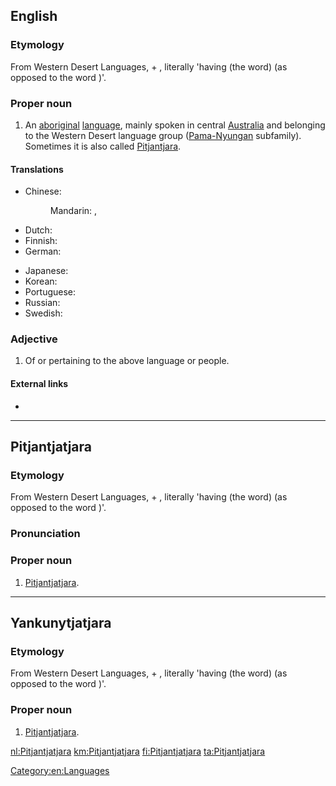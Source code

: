 {{also|pitjantjatjara}}
==English==
{{wikipedia}}

===Etymology===
From Western Desert Languages, {{term|pitjantja}} + {{term|tjara}}, literally 'having (the word) {{term|pitjantja}} (as opposed to the word {{term|yankunytja}})'.

===Proper noun===
{{en-proper noun}}

# An [[aboriginal]] [[language]], mainly spoken in central [[Australia]] and belonging to the Western Desert language group ([[Pama-Nyungan]] subfamily). Sometimes it is also called [[Pitjantjara]].

====Translations====
{{trans-top|the aboriginal language mainly spoken in central Australia}}
* Chinese:
*: Mandarin: {{t|cmn|皮堅加加拉印地安語|sc=Hani}}, {{t|cmn|皮坚加加拉印地安语|tr=Píjiānjiājiālā yìndìān yǔ|sc=Hani}}
* Dutch: {{t+|nl|Pitjantjatjara}}
* Finnish: {{t+|fi|pitjantjatjara}}
* German: {{t|de|Pitjantjatjara|n}}
{{trans-mid}}
* Japanese: {{t|ja|ピチャンチャチャラ語|tr=Pichanchachara-go|sc=Jpan}}
* Korean: {{t|ko|피짠짜짜라어|tr=Pijjanjjajjara-eo|sc=Kore}}
* Portuguese: {{t+|pt|pitjantjatjara}}
* Russian: {{t|ru|питьянтьятьяра|m|f|tr=pitʹjantʹjatʹjára|sc=Cyrl}}
* Swedish: {{t+|sv|pitjantjatjara}}
{{trans-bottom}}

===Adjective===
{{en-adj|-}}

# Of or pertaining to the above language or people.

====External links====
* {{ethnologue|code=pjt}}

[[Category:en:Languages]]

----

==Pitjantjatjara==

===Etymology===
From Western Desert Languages, {{term|pitjantja}} + {{term|tjara}}, literally 'having (the word) {{term|pitjantja}} (as opposed to the word {{term|yankunytja}})'.

===Pronunciation===
{{rfp|lang=pjt}}

===Proper noun===
{{head|pjt|proper noun}}

# [[#English|Pitjantjatjara]].

----

==Yankunytjatjara==

===Etymology===
From Western Desert Languages, {{term|pitjantja}} + {{term|tjara}}, literally 'having (the word) {{term|pitjantja}} (as opposed to the word {{term|yankunytja}})'.

===Proper noun===
{{head|kdd|proper noun}}

# [[#English|Pitjantjatjara]].

[[nl:Pitjantjatjara]]
[[km:Pitjantjatjara]]
[[fi:Pitjantjatjara]]
[[ta:Pitjantjatjara]]